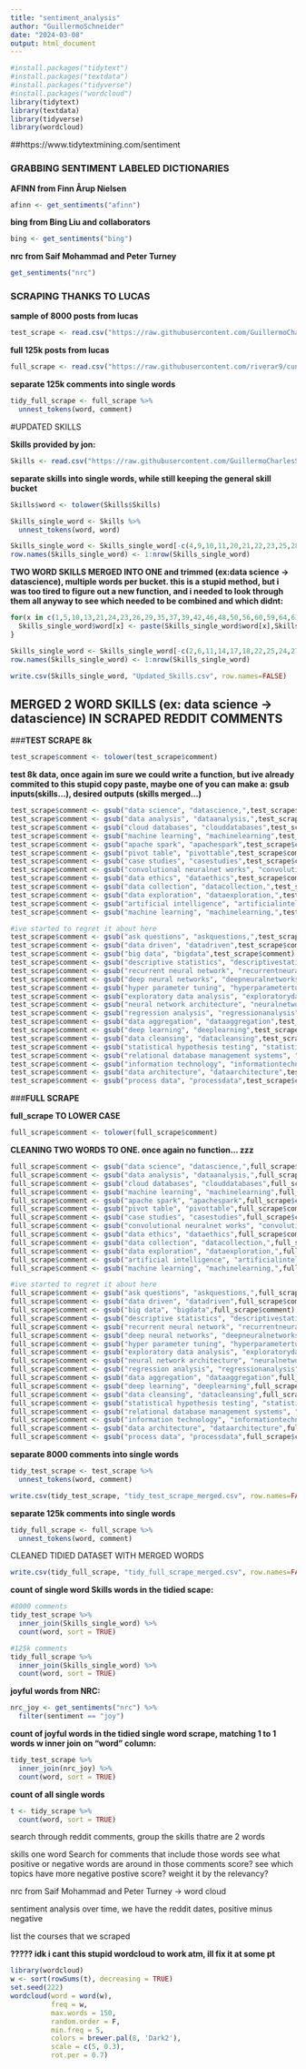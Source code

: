 ```yaml
---
title: "sentiment_analysis"
author: "GuillermoSchneider"
date: "2024-03-08"
output: html_document
---
```


```r
#install.packages("tidytext")
#install.packages("textdata")
#install.packages("tidyverse")
#install.packages("wordcloud")
library(tidytext)
library(textdata)
library(tidyverse)
library(wordcloud)

```

##https://www.tidytextmining.com/sentiment

### GRABBING SENTIMENT LABELED DICTIONARIES

**AFINN from Finn Årup Nielsen**
```r
afinn <- get_sentiments("afinn")
```

**bing from Bing Liu and collaborators**
```r
bing <- get_sentiments("bing")
```

**nrc from Saif Mohammad and Peter Turney**
```r
get_sentiments("nrc")
```

### SCRAPING THANKS TO LUCAS

**sample of 8000 posts from lucas**
```r
test_scrape <- read.csv("https://raw.githubusercontent.com/GuillermoCharlesSchneider/DATA-607/main/Project-3/test_scrape.csv")
```

**full 125k posts from lucas**
```r
full_scrape <- read.csv("https://raw.githubusercontent.com/riverar9/cuny-msds-project-3/main/part_2/reddit%20scrape.csv")
```

**separate 125k comments into single words**
```r
tidy_full_scrape <- full_scrape %>%
  unnest_tokens(word, comment)
```

#UPDATED SKILLS

**Skills provided by jon:**
```r
Skills <- read.csv("https://raw.githubusercontent.com/GuillermoCharlesSchneider/DATA-607/main/Project-3/skills.csv")
```

**separate skills into single words, while still keeping the general skill bucket**
```r
Skills$word <- tolower(Skills$Skills)

Skills_single_word <- Skills %>%
  unnest_tokens(word, word)

Skills_single_word <- Skills_single_word[-c(4,9,10,11,20,21,22,23,25,28,31,40,41,42,43,46,48,50,55,57,62,65,67,71,72,75,80,83,84,92,99,136,140,141,146,147,148,150,151,152,153,154), ]
row.names(Skills_single_word) <- 1:nrow(Skills_single_word)

```

**TWO WORD SKILLS MERGED INTO ONE and trimmed (ex:data science -> datascience), multiple words per bucket. this is a stupid method, but i was too tired to figure out a new function, and i needed to look through them all anyway to see which needed to be combined and which didnt:**
```r
for(x in c(1,5,10,13,21,24,23,26,29,35,37,39,42,46,48,50,56,60,59,64,63,66,73,72,75,77,80,79,82,84,86,91,93,98,97,102,101,100,106,108,110)){
  Skills_single_word$word[x] <- paste(Skills_single_word$word[x],Skills_single_word$word[x+1],sep = "")
}

Skills_single_word <- Skills_single_word[-c(2,6,11,14,17,18,22,25,24,27,30,36,38,40,43,47,49,51,57,61,60,65,64,67,74,73,76,78,81,80,83,85,87,90,92,94,99,98,103,102,101,107,109,111), ]
row.names(Skills_single_word) <- 1:nrow(Skills_single_word)


```

```r
write.csv(Skills_single_word, "Updated_Skills.csv", row.names=FALSE)
```

## MERGED 2 WORD SKILLS (ex: data science -> datascience) IN SCRAPED REDDIT COMMENTS

###**TEST SCRAPE 8k**
```r
test_scrape$comment <- tolower(test_scrape$comment)
```

**test 8k data, once again im sure we could write a function, but ive already commited to this stupid copy paste, maybe one of you can make a:  gsub inputs(skills...), desired outputs (skills merged...)**
```r
test_scrape$comment <- gsub("data science", "datascience,",test_scrape$comment)
test_scrape$comment <- gsub("data analysis", "dataanalysis,",test_scrape$comment)
test_scrape$comment <- gsub("cloud databases", "clouddatabases",test_scrape$comment)
test_scrape$comment <- gsub("machine learning", "machinelearning",test_scrape$comment)
test_scrape$comment <- gsub("apache spark", "apachespark",test_scrape$comment)
test_scrape$comment <- gsub("pivot table", "pivottable",test_scrape$comment)
test_scrape$comment <- gsub("case studies", "casestudies",test_scrape$comment)
test_scrape$comment <- gsub("convolutional neuralnet works", "convolutionalneuralnetworks",test_scrape$comment)
test_scrape$comment <- gsub("data ethics", "dataethics",test_scrape$comment)
test_scrape$comment <- gsub("data collection", "datacollection,",test_scrape$comment)
test_scrape$comment <- gsub("data exploration", "dataexploration,",test_scrape$comment)
test_scrape$comment <- gsub("artificial intelligence", "artificialintelligence,",test_scrape$comment)
test_scrape$comment <- gsub("machine learning", "machinelearning,",test_scrape$comment)

#ive started to regret it about here
test_scrape$comment <- gsub("ask questions", "askquestions,",test_scrape$comment)
test_scrape$comment <- gsub("data driven", "datadriven",test_scrape$comment)
test_scrape$comment <- gsub("big data", "bigdata",test_scrape$comment)
test_scrape$comment <- gsub("descriptive statistics", "descriptivestatistics",test_scrape$comment)
test_scrape$comment <- gsub("recurrent neural network", "recurrentneuralnetwork",test_scrape$comment)
test_scrape$comment <- gsub("deep neural networks", "deepneuralnetworks",test_scrape$comment)
test_scrape$comment <- gsub("hyper parameter tuning", "hyperparametertuning",test_scrape$comment)
test_scrape$comment <- gsub("exploratory data analysis", "exploratorydataanalysis",test_scrape$comment)
test_scrape$comment <- gsub("neural network architecture", "neuralnetworkarchitecture",test_scrape$comment)
test_scrape$comment <- gsub("regression analysis", "regressionanalysis",test_scrape$comment)
test_scrape$comment <- gsub("data aggregation", "dataaggregation",test_scrape$comment)
test_scrape$comment <- gsub("deep learning", "deeplearning",test_scrape$comment)
test_scrape$comment <- gsub("data cleansing", "datacleansing",test_scrape$comment)
test_scrape$comment <- gsub("statistical hypothesis testing", "statisticalhypothesistesting",test_scrape$comment)
test_scrape$comment <- gsub("relational database management systems", "relationaldatabasemanagementsystems",test_scrape$comment)
test_scrape$comment <- gsub("information technology", "informationtechnology",test_scrape$comment)
test_scrape$comment <- gsub("data architecture", "dataarchitecture",test_scrape$comment)
test_scrape$comment <- gsub("process data", "processdata",test_scrape$comment)


```


###**FULL SCRAPE**

**full_scrape TO LOWER CASE**
```r
full_scrape$comment <- tolower(full_scrape$comment)
```

**CLEANING TWO WORDS TO ONE. once again no function... zzz**
```r
full_scrape$comment <- gsub("data science", "datascience,",full_scrape$comment)
full_scrape$comment <- gsub("data analysis", "dataanalysis,",full_scrape$comment)
full_scrape$comment <- gsub("cloud databases", "clouddatabases",full_scrape$comment)
full_scrape$comment <- gsub("machine learning", "machinelearning",full_scrape$comment)
full_scrape$comment <- gsub("apache spark", "apachespark",full_scrape$comment)
full_scrape$comment <- gsub("pivot table", "pivottable",full_scrape$comment)
full_scrape$comment <- gsub("case studies", "casestudies",full_scrape$comment)
full_scrape$comment <- gsub("convolutional neuralnet works", "convolutionalneuralnetworks",full_scrape$comment)
full_scrape$comment <- gsub("data ethics", "dataethics",full_scrape$comment)
full_scrape$comment <- gsub("data collection", "datacollection,",full_scrape$comment)
full_scrape$comment <- gsub("data exploration", "dataexploration,",full_scrape$comment)
full_scrape$comment <- gsub("artificial intelligence", "artificialintelligence,",full_scrape$comment)
full_scrape$comment <- gsub("machine learning", "machinelearning,",full_scrape$comment)

#ive started to regret it about here
full_scrape$comment <- gsub("ask questions", "askquestions,",full_scrape$comment)
full_scrape$comment <- gsub("data driven", "datadriven",full_scrape$comment)
full_scrape$comment <- gsub("big data", "bigdata",full_scrape$comment)
full_scrape$comment <- gsub("descriptive statistics", "descriptivestatistics",full_scrape$comment)
full_scrape$comment <- gsub("recurrent neural network", "recurrentneuralnetwork",full_scrape$comment)
full_scrape$comment <- gsub("deep neural networks", "deepneuralnetworks",full_scrape$comment)
full_scrape$comment <- gsub("hyper parameter tuning", "hyperparametertuning",full_scrape$comment)
full_scrape$comment <- gsub("exploratory data analysis", "exploratorydataanalysis",full_scrape$comment)
full_scrape$comment <- gsub("neural network architecture", "neuralnetworkarchitecture",full_scrape$comment)
full_scrape$comment <- gsub("regression analysis", "regressionanalysis",full_scrape$comment)
full_scrape$comment <- gsub("data aggregation", "dataaggregation",full_scrape$comment)
full_scrape$comment <- gsub("deep learning", "deeplearning",full_scrape$comment)
full_scrape$comment <- gsub("data cleansing", "datacleansing",full_scrape$comment)
full_scrape$comment <- gsub("statistical hypothesis testing", "statisticalhypothesistesting",full_scrape$comment)
full_scrape$comment <- gsub("relational database management systems", "relationaldatabasemanagementsystems",full_scrape$comment)
full_scrape$comment <- gsub("information technology", "informationtechnology",full_scrape$comment)
full_scrape$comment <- gsub("data architecture", "dataarchitecture",full_scrape$comment)
full_scrape$comment <- gsub("process data", "processdata",full_scrape$comment)
```


**separate 8000 comments into single words**
```r
tidy_test_scrape <- test_scrape %>%
  unnest_tokens(word, comment)
```

```r
write.csv(tidy_test_scrape, "tidy_test_scrape_merged.csv", row.names=FALSE)
```


**separate 125k comments into single words**
```r
tidy_full_scrape <- full_scrape %>%
  unnest_tokens(word, comment)
```

CLEANED TIDIED DATASET WITH MERGED WORDS
```r
write.csv(tidy_full_scrape, "tidy_full_scrape_merged.csv", row.names=FALSE)
```


**count of single word Skills words in the tidied scape:**
```r
#8000 comments
tidy_test_scrape %>%
  inner_join(Skills_single_word) %>%
  count(word, sort = TRUE)

#125k comments
tidy_full_scrape %>%
  inner_join(Skills_single_word) %>%
  count(word, sort = TRUE)
```


**joyful words from NRC:**
```r
nrc_joy <- get_sentiments("nrc") %>% 
  filter(sentiment == "joy")
```

**count of joyful words in the tidied single word scrape, matching 1 to 1 words w inner join on "word" column:**
```r
tidy_test_scrape %>%
  inner_join(nrc_joy) %>%
  count(word, sort = TRUE)
```



**count of all single words**
```r
t <- tidy_scrape %>%
  count(word, sort = TRUE)
```


search through reddit comments, group the skills thatre are 2 words

skills one word
Search for comments that include those words
see what positive or negative words are around in those comments
score?
see which topics have more negative postive score?
weight it by the relevancy?



nrc from Saif Mohammad and Peter Turney -> word cloud


sentiment analysis over time, we have the reddit dates, positive minus negative

list the courses that we scraped

**????? idk i cant this stupid wordcloud to work atm, ill fix it at some pt**
```r
library(wordcloud)
w <- sort(rowSums(t), decreasing = TRUE)
set.seed(222)
wordcloud(word = word(w),
          freq = w,
          max.words = 150,
          random.order = F,
          min.freq = 5,
          colors = brewer.pal(8, 'Dark2'),
          scale = c(5, 0.3),
          rot.per = 0.7)
```

